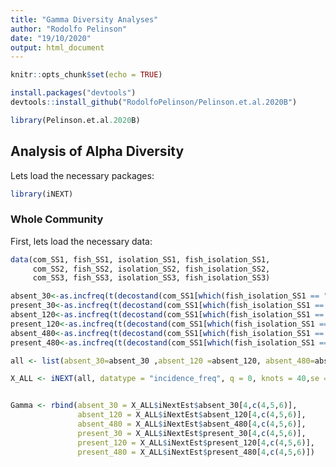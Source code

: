 ```yaml
---
title: "Gamma Diversity Analyses"
author: "Rodolfo Pelinson"
date: "19/10/2020"
output: html_document
---
```


```r
knitr::opts_chunk$set(echo = TRUE)
```

```r
install.packages("devtools")
devtools::install_github("RodolfoPelinson/Pelinson.et.al.2020B")
```

```r
library(Pelinson.et.al.2020B)
```


## Analysis of Alpha Diversity

Lets load the necessary packages:
```r
library(iNEXT)
```


### Whole Community
First, lets load the necessary data:
```r
data(com_SS1, fish_SS1, isolation_SS1, fish_isolation_SS1,
     com_SS2, fish_SS2, isolation_SS2, fish_isolation_SS2,
     com_SS3, fish_SS3, isolation_SS3, fish_isolation_SS3)
```

```r
absent_30<-as.incfreq(t(decostand(com_SS1[which(fish_isolation_SS1 == "1 030 absent"),], method = "pa")))
present_30<-as.incfreq(t(decostand(com_SS1[which(fish_isolation_SS1 == "1 030 present"),], method = "pa")))
absent_120<-as.incfreq(t(decostand(com_SS1[which(fish_isolation_SS1 == "1 120 absent"),], method = "pa")))
present_120<-as.incfreq(t(decostand(com_SS1[which(fish_isolation_SS1 == "1 120 present"),], method = "pa")))
absent_480<-as.incfreq(t(decostand(com_SS1[which(fish_isolation_SS1 == "1 480 absent"),], method = "pa")))
present_480<-as.incfreq(t(decostand(com_SS1[which(fish_isolation_SS1 == "1 480 present"),], method = "pa")))

all <- list(absent_30=absent_30 ,absent_120 =absent_120, absent_480=absent_480, present_30=present_30,present_120=present_120,present_480=present_480)

X_ALL <- iNEXT(all, datatype = "incidence_freq", q = 0, knots = 40,se = T, conf = 0.95,nboot =1000, size = c(1:4))


Gamma <- rbind(absent_30 = X_ALL$iNextEst$absent_30[4,c(4,5,6)],
               absent_120 = X_ALL$iNextEst$absent_120[4,c(4,5,6)],
               absent_480 = X_ALL$iNextEst$absent_480[4,c(4,5,6)],
               present_30 = X_ALL$iNextEst$present_30[4,c(4,5,6)],
               present_120 = X_ALL$iNextEst$present_120[4,c(4,5,6)],
               present_480 = X_ALL$iNextEst$present_480[4,c(4,5,6)])
```

